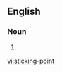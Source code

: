 ==English==

===Noun===
{{en-noun}}

# {{alternative spelling of|sticking point}}

[[vi:sticking-point]]